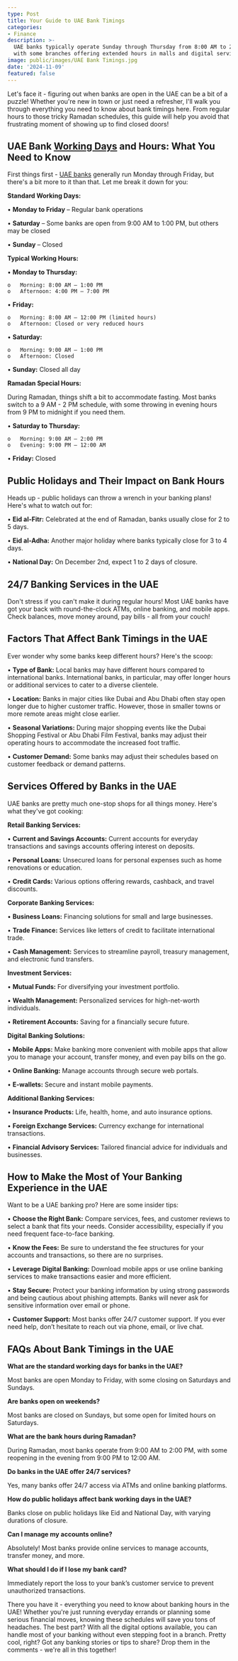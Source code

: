 ```yaml
---
type: Post
title: Your Guide to UAE Bank Timings
categories:
- Finance
description: >-
  UAE banks typically operate Sunday through Thursday from 8:00 AM to 2:00 PM,
  with some branches offering extended hours in malls and digital services available 24/7.
image: public/images/UAE Bank Timings.jpg
date: '2024-11-09'
featured: false
---
```


Let's face it - figuring out when banks are open in the UAE can be a bit of a puzzle! Whether you're new in town or just need a refresher, I'll walk you through everything you need to know about bank timings here. From regular hours to those tricky Ramadan schedules, this guide will help you avoid that frustrating moment of showing up to find closed doors!

## UAE Bank [Working Days](https://www.khaleejuae.com/bank-working-days-in-uae/) and Hours: What You Need to Know
First things first - [UAE banks](https://www.gulftoday.ae/business/2021/12/09/uae-banks-to-operate-6-days-a-week-with-5-hours-a-day-from-jan2) generally run Monday through Friday, but there's a bit more to it than that. Let me break it down for you:

**Standard Working Days:**

•	**Monday to Friday** – Regular bank operations

•	**Saturday** – Some banks are open from 9:00 AM to 1:00 PM, but others may be closed

•	**Sunday** – Closed

**Typical Working Hours:**

•	**Monday to Thursday:**

    o	Morning: 8:00 AM – 1:00 PM
    o	Afternoon: 4:00 PM – 7:00 PM

•	**Friday:**

    o	Morning: 8:00 AM – 12:00 PM (limited hours)
    o	Afternoon: Closed or very reduced hours
  
•	**Saturday:**

    o	Morning: 9:00 AM – 1:00 PM
    o	Afternoon: Closed

•	**Sunday:** Closed all day

**Ramadan Special Hours:**

During Ramadan, things shift a bit to accommodate fasting. Most banks switch to a 9 AM - 2 PM schedule, with some throwing in evening hours from 9 PM to midnight if you need them.

•	**Saturday to Thursday:**

    o	Morning: 9:00 AM – 2:00 PM
    o	Evening: 9:00 PM – 12:00 AM
    
•	**Friday:** Closed

## Public Holidays and Their Impact on Bank Hours
Heads up - public holidays can throw a wrench in your banking plans! Here's what to watch out for:

•	**Eid al-Fitr:** Celebrated at the end of Ramadan, banks usually close for 2 to 5 days.

•	**Eid al-Adha:** Another major holiday where banks typically close for 3 to 4 days.

•	**National Day:** On December 2nd, expect 1 to 2 days of closure.

## 24/7 Banking Services in the UAE
Don't stress if you can't make it during regular hours! Most UAE banks have got your back with round-the-clock ATMs, online banking, and mobile apps. Check balances, move money around, pay bills - all from your couch!

## Factors That Affect Bank Timings in the UAE
Ever wonder why some banks keep different hours? Here's the scoop:

•	**Type of Bank:** Local banks may have different hours compared to international banks. International banks, in particular, may offer longer hours or additional services to cater to a diverse clientele.

•	**Location:** Banks in major cities like Dubai and Abu Dhabi often stay open longer due to higher customer traffic. However, those in smaller towns or more remote areas might close earlier.

•	**Seasonal Variations:** During major shopping events like the Dubai Shopping Festival or Abu Dhabi Film Festival, banks may adjust their operating hours to accommodate the increased foot traffic.

•	**Customer Demand:** Some banks may adjust their schedules based on customer feedback or demand patterns.

## Services Offered by Banks in the UAE
UAE banks are pretty much one-stop shops for all things money. Here's what they've got cooking:

**Retail Banking Services:**

•	**Current and Savings Accounts:** Current accounts for everyday transactions and savings accounts offering interest on deposits.

•	**Personal Loans:** Unsecured loans for personal expenses such as home renovations or education.

•	**Credit Cards:** Various options offering rewards, cashback, and travel discounts.

**Corporate Banking Services:**

•	**Business Loans:** Financing solutions for small and large businesses.

•	**Trade Finance:** Services like letters of credit to facilitate international trade.

•	**Cash Management:** Services to streamline payroll, treasury management, and electronic fund transfers.

**Investment Services:**

•	**Mutual Funds:** For diversifying your investment portfolio.

•	**Wealth Management:** Personalized services for high-net-worth individuals.

•	**Retirement Accounts:** Saving for a financially secure future.

**Digital Banking Solutions:**

•	**Mobile Apps:** Make banking more convenient with mobile apps that allow you to manage your account, transfer money, and even pay bills on the go.

•	**Online Banking:** Manage accounts through secure web portals.

•	**E-wallets:** Secure and instant mobile payments.

**Additional Banking Services:**

•	**Insurance Products:** Life, health, home, and auto insurance options.

•	**Foreign Exchange Services:** Currency exchange for international transactions.

•	**Financial Advisory Services:** Tailored financial advice for individuals and businesses.

## How to Make the Most of Your Banking Experience in the UAE
Want to be a UAE banking pro? Here are some insider tips:

•	**Choose the Right Bank:** Compare services, fees, and customer reviews to select a bank that fits your needs. Consider accessibility, especially if you need frequent face-to-face banking.

•	**Know the Fees:** Be sure to understand the fee structures for your accounts and transactions, so there are no surprises.

•	**Leverage Digital Banking:** Download mobile apps or use online banking services to make transactions easier and more efficient.

•	**Stay Secure:** Protect your banking information by using strong passwords and being cautious about phishing attempts. Banks will never ask for sensitive information over email or phone.

•	**Customer Support:** Most banks offer 24/7 customer support. If you ever need help, don’t hesitate to reach out via phone, email, or live chat.

## FAQs About Bank Timings in the UAE
**What are the standard working days for banks in the UAE?**

Most banks are open Monday to Friday, with some closing on Saturdays and Sundays.

**Are banks open on weekends?**

Most banks are closed on Sundays, but some open for limited hours on Saturdays.

**What are the bank hours during Ramadan?**

During Ramadan, most banks operate from 9:00 AM to 2:00 PM, with some reopening in the evening from 9:00 PM to 12:00 AM.

**Do banks in the UAE offer 24/7 services?**

Yes, many banks offer 24/7 access via ATMs and online banking platforms.

**How do public holidays affect bank working days in the UAE?**

Banks close on public holidays like Eid and National Day, with varying durations of closure.

**Can I manage my accounts online?**

Absolutely! Most banks provide online services to manage accounts, transfer money, and more.

**What should I do if I lose my bank card?**

Immediately report the loss to your bank’s customer service to prevent unauthorized transactions.

There you have it - everything you need to know about banking hours in the UAE! Whether you're just running everyday errands or planning some serious financial moves, knowing these schedules will save you tons of headaches. The best part? With all the digital options available, you can handle most of your banking without even stepping foot in a branch. Pretty cool, right? Got any banking stories or tips to share? Drop them in the comments - we're all in this together!
